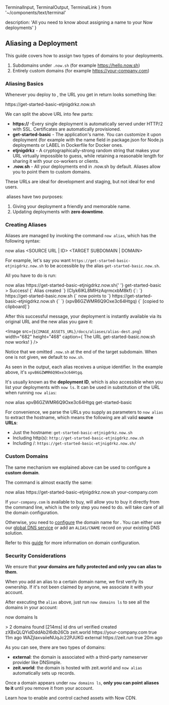   TerminalInput,
  TerminalOutput,
  TerminalLink
} from '~/components/text/terminal'

  description: 'All you need to know about assigning a name to your Now deployments'
}

## Aliasing a Deployment

This guide covers how to assign two types of domains to your <Now color="#000"/> deployments.

1. Subdomains under `.now.sh` (for example https://hello.now.sh)
2. Entirely custom domains (for example https://your-company.com)

### Aliasing Basics

Whenever you deploy to <Now color="#000"/>, the URL you get in return looks something like:

<TerminalOutput>
  https://<P.B>get-started-basic</P.B>-<P.B>etjnigdrkz</P.B>.now.sh
</TerminalOutput>

We can split the above URL into few parts:

* **https://** -Every single deployment is automatically served under HTTP/2 with SSL. Certificates are automatically provisioned.
* **get-started-basic**	- The application's name. You can customize it upon deployment (for example with the name field in package.json for Node.js deployments or LABEL in Dockerfile for Docker ones.
* **etjnigdrkz** -	A cryptographically-strong random string that makes your URL virtually impossible to guess, while retaining a reasonable length for sharing it with your co-workers or clients.
* **.now.sh** -	All your deployments end in .now.sh by default. Aliases allow you to point them to custom domains.

These URLs are ideal for development and staging, but not ideal for end users.

&#8203;<Now color="#000"/> aliases have two purposes:

1. Giving your deployment a friendly and memorable name.
2. Updating deployments with **zero downtime**.

### Creating Aliases

Aliases are managed by invoking the command `now alias`, which has the following syntax:

<TerminalInput>
  now alias &lt;SOURCE URL | ID&gt; &lt;TARGET SUBDOMAIN | DOMAIN&gt;
</TerminalInput>

For example, let's say you want `https://get-started-basic-etjnigdrkz.now.sh` to be accessible by the alias `get-started-basic.now.sh`.

All you have to do is run:

<TerminalInput>
  now alias https://get-started-basic-etjnigdrkz.now.sh{' '}
  <P.B>get-started-basic</P.B>
</TerminalInput>

<TerminalOutput>
  <span className="cyan">&gt; Success!</span>
  {` Alias created `}
  <span className="gray">(CIyk6IKL8MIHzAqrmcxbM8kf)</span>
  {`:
  `}
  <TerminalLink href="https://get-started-basic.now.sh">
    https://get-started-basic.now.sh
  </TerminalLink>
  {` now points to `}
  <TerminalLink href="https://get-started-basic-etjnigdrkz.now.sh">
    https://get-started-basic-etjnigdrkz.now.sh
  </TerminalLink>
  {` `}
  <span className="gray">(xpvB6GZWMR6Q9Oxe3c64Htgq)</span>
  {` [copied to clipboard]`}
</TerminalOutput>

After this successful message, your deployment is instantly available via its original URL and the new alias you gave it:

<Image
  src={`${IMAGE_ASSETS_URL}/docs/aliases/alias-dest.png`}
  width="682"
  height="468"
  caption={
    <span>
      The URL <InlineCode>get-started-basic.now.sh</InlineCode> now works!
    </span>
  }
/>

Notice that we omitted `.now.sh` at the end of the target subdomain. When one is not given, we default to `now.sh`.

As seen in the output, each alias receives a unique identifier. In the example above, it's `xpvB6GZWMR6Q9Oxe3c64Htgq`.

It's usually known as the **deployment ID**, which is also accessible when you list your deployments with `now ls`. It can be used in substitution of the URL when running `now alias`:

<TerminalInput>
  now alias <P.B>xpvB6GZWMR6Q9Oxe3c64Htgq</P.B> get-started-basic
</TerminalInput>

For convenience, we parse the URLs you supply as parameters to `now alias` to extract the hostname, which means the following are all valid **source URLs**:

* Just the hostname: `get-started-basic-etjnigdrkz.now.sh`
* Including http(s): `http://get-started-basic-etjnigdrkz.now.sh`
* Including /: `https://get-started-basic-etjnigdrkz.now.sh/`

### Custom Domains

The same mechanism we explained above can be used to configure a **custom domain**.

The command is almost exactly the same:

<TerminalInput>
  now alias https://get-started-basic-etjnigdrkz.now.sh your-company.com
</TerminalInput>

If `your-company.com` is available to buy, <Now color="#000"/> will allow you to buy it directly from the command line, which is the only step you need to do. <Now color="#000"/> will take care of all the domain configuration.

Otherwise, you need to [configure](/docs/getting-started/assign-a-domain-name) the domain name for <Now color="#000"/>. You can either use our [global DNS service](/world) or add an `ALIAS/CNAME` record on your existing DNS solution.

Refer to this [guide](/docs/getting-started/assign-a-domain-name) for more information on domain configuration.

### Security Considerations

We ensure that **your domains are fully protected and only you can alias to them**.

When you add an alias to a certain domain name, we first verify its ownership. If it's not been claimed by anyone, we associate it with your account.

After executing the `alias` above, just run `now domains ls` to see all the domains in your account:

<TerminalInput>now domains ls</TerminalInput>

<TerminalOutput>
  > 2 domains found [214ms] <span className="gray">id dns url verified created</span> zXBxQLQYidDddAb2l6db26Cb zeit.world

  <TerminalLink href="https://your-company.com">
    https://your-company.com
  </TerminalLink> true <span className="gray">11m ago</span> WAZjIaxvaiieNUqJc22PJUKG external

  <TerminalLink href="https://hyper.is">
    https://zeit.run
  </TerminalLink> true <span className="gray">20m ago</span>
</TerminalOutput>

As you can see, there are two types of domains:

* **external**: the domain is associated with a third-party nameserver provider like DNSimple.
* **zeit.world**: the domain is hosted with <GenericLink href="/world">zeit.world</GenericLink> and `now alias` automatically sets up records.

Once a domain appears under `now domains ls`, **only you can point aliases to it** until you remove it from your account.

<Card title="Read Next: The Now CDN" href="/docs/v2/domains-and-aliases/cdn">
  Learn how to enable and control cached assets with Now CDN.
</Card>

